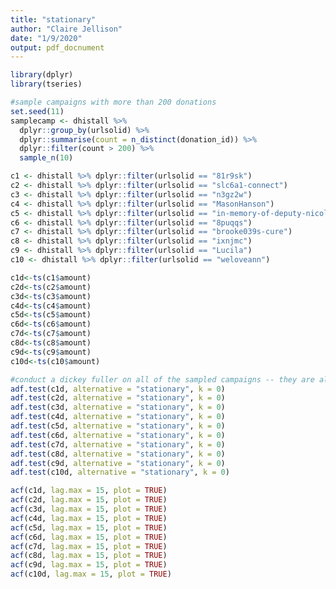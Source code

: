 ```yaml
---
title: "stationary"
author: "Claire Jellison"
date: "1/9/2020"
output: pdf_docnument
---
```


```r
library(dplyr)
library(tseries) 
```

```r
#sample campaigns with more than 200 donations
set.seed(11)
samplecamp <- dhistall %>% 
  dplyr::group_by(urlsolid) %>% 
  dplyr::summarise(count = n_distinct(donation_id)) %>% 
  dplyr::filter(count > 200) %>% 
  sample_n(10)

```

```r
c1 <- dhistall %>% dplyr::filter(urlsolid == "81r9sk")
c2 <- dhistall %>% dplyr::filter(urlsolid == "slc6a1-connect")
c3 <- dhistall %>% dplyr::filter(urlsolid == "n3gz2w")
c4 <- dhistall %>% dplyr::filter(urlsolid == "MasonHanson")
c5 <- dhistall %>% dplyr::filter(urlsolid == "in-memory-of-deputy-nicolas-blane-dixon")
c6 <- dhistall %>% dplyr::filter(urlsolid == "8puqqs")
c7 <- dhistall %>% dplyr::filter(urlsolid == "brooke039s-cure")
c8 <- dhistall %>% dplyr::filter(urlsolid == "ixnjmc")
c9 <- dhistall %>% dplyr::filter(urlsolid == "Lucila")
c10 <- dhistall %>% dplyr::filter(urlsolid == "weloveann")

c1d<-ts(c1$amount)
c2d<-ts(c2$amount)
c3d<-ts(c3$amount)
c4d<-ts(c4$amount)
c5d<-ts(c5$amount)
c6d<-ts(c6$amount)
c7d<-ts(c7$amount)
c8d<-ts(c8$amount)
c9d<-ts(c9$amount)
c10d<-ts(c10$amount)
```


```r
#conduct a dickey fuller on all of the sampled campaigns -- they are all stationary
adf.test(c1d, alternative = "stationary", k = 0)
adf.test(c2d, alternative = "stationary", k = 0)
adf.test(c3d, alternative = "stationary", k = 0)
adf.test(c4d, alternative = "stationary", k = 0)
adf.test(c5d, alternative = "stationary", k = 0)
adf.test(c6d, alternative = "stationary", k = 0)
adf.test(c7d, alternative = "stationary", k = 0)
adf.test(c8d, alternative = "stationary", k = 0)
adf.test(c9d, alternative = "stationary", k = 0)
adf.test(c10d, alternative = "stationary", k = 0)
```



```r
acf(c1d, lag.max = 15, plot = TRUE)
acf(c2d, lag.max = 15, plot = TRUE)
acf(c3d, lag.max = 15, plot = TRUE)
acf(c4d, lag.max = 15, plot = TRUE)
acf(c5d, lag.max = 15, plot = TRUE)
acf(c6d, lag.max = 15, plot = TRUE)
acf(c7d, lag.max = 15, plot = TRUE)
acf(c8d, lag.max = 15, plot = TRUE)
acf(c9d, lag.max = 15, plot = TRUE)
acf(c10d, lag.max = 15, plot = TRUE)
```






